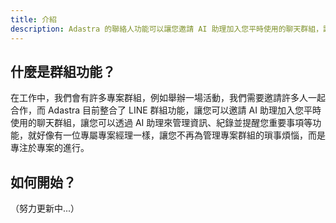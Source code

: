 ```yaml
---
title: 介紹
description: Adastra 的聯絡人功能可以讓您邀請 AI 助理加入您平時使用的聊天群組，讓您可以透過 AI 助理來管理資訊、紀錄並提醒您重要事項等功能，讓您不再為管理專案群組而煩惱。
---
```


## 什麼是群組功能？

在工作中，我們會有許多專案群組，例如舉辦一場活動，我們需要邀請許多人一起合作，而 Adastra 目前整合了 LINE 群組功能，讓您可以邀請 AI 助理加入您平時使用的聊天群組，讓您可以透過 AI 助理來管理資訊、紀錄並提醒您重要事項等功能，就好像有一位專屬專案經理一樣，讓您不再為管理專案群組的瑣事煩惱，而是專注於專案的進行。

## 如何開始？

（努力更新中...）

